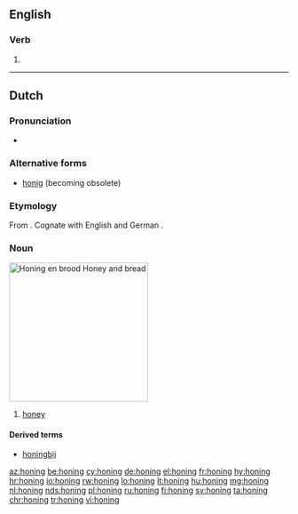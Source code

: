 ==English==

===Verb===
{{head|en|present participle}}

# {{present participle of|hone|lang=en}}

----

==Dutch==
{{wikipedia|lang=nl}}

===Pronunciation===
* {{audio|Nl-honing.ogg|audio|lang=nl}}

===Alternative forms===
* [[honig]] (becoming obsolete)

===Etymology===
From {{etyl|dum|nl}} {{term|honich||honey|lang=dum}}. Cognate with English {{term|honey||lang=en}} and German {{term|Honig||lang=de}}.

===Noun===
[[Image:Runny hunny.jpg|thumb|250px|''Honing en brood''<br>Honey and bread]]
{{nl-noun|m|-|-}}

# [[honey]]

====Derived terms====
* [[honingbij]]

[[az:honing]]
[[be:honing]]
[[cy:honing]]
[[de:honing]]
[[el:honing]]
[[fr:honing]]
[[hy:honing]]
[[hr:honing]]
[[io:honing]]
[[rw:honing]]
[[lo:honing]]
[[lt:honing]]
[[hu:honing]]
[[mg:honing]]
[[nl:honing]]
[[nds:honing]]
[[pl:honing]]
[[ru:honing]]
[[fi:honing]]
[[sv:honing]]
[[ta:honing]]
[[chr:honing]]
[[tr:honing]]
[[vi:honing]]